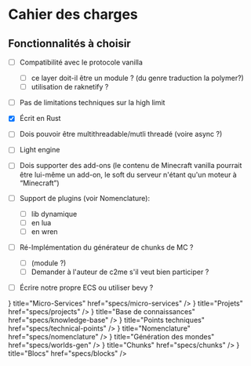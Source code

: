 
# Cahier des charges

## Fonctionnalités à choisir

- [ ]  Compatibilité avec le protocole vanilla
    - [ ]  ce layer doit-il être un module ? (du genre traduction la polymer?)
    - [ ]  utilisation de raknetify ?
- [ ]  Pas de limitations techniques sur la high limit
- [x]  Écrit en Rust
- [ ]  Dois pouvoir être multithreadable/mutli threadé (voire async ?)
- [ ]  Light engine
- [ ]  Dois supporter des add-ons (le contenu de Minecraft vanilla pourrait être lui-même un add-on, le soft du serveur n'étant qu'un moteur à “Minecraft”)
- [ ]  Support de plugins (voir Nomenclature):
    - [ ]  lib dynamique
    - [ ]  en lua
    - [ ]  en wren
- [ ]  Ré-Implémentation du générateur de chunks de MC ?
    - [ ]  (module ?)
    - [ ]  Demander à l'auteur de c2me s'il veut bien participer ?
- [ ]  Écrire notre propre ECS ou utiliser bevy ?


<div className="nx-mt-16">
  <Cards num={2}>
    <Card
      icon={<GalleryVerticalEnd />}
      title="Micro-Services"
      href="specs/micro-services"
    />
    <Card
      icon={<GalleryVerticalEnd />}
      title="Projets"
      href="specs/projects"
    />
    <Card
      icon={<GalleryVerticalEnd />}
      title="Base de connaissances"
      href="specs/knowledge-base"
    />
    <Card
      icon={<GalleryVerticalEnd />}
      title="Points techniques"
      href="specs/technical-points"
    />
    <Card
      icon={<GalleryVerticalEnd />}
      title="Nomenclature"
      href="specs/nomenclature"
    />
    <Card
      icon={<GalleryVerticalEnd />}
      title="Génération des mondes"
      href="specs/worlds-gen"
    />
    <Card
      icon={<GalleryVerticalEnd />}
      title="Chunks"
      href="specs/chunks"
    />
    <Card
      icon={<GalleryVerticalEnd />}
      title="Blocs"
      href="specs/blocks"
    />
  </Cards>
</div>